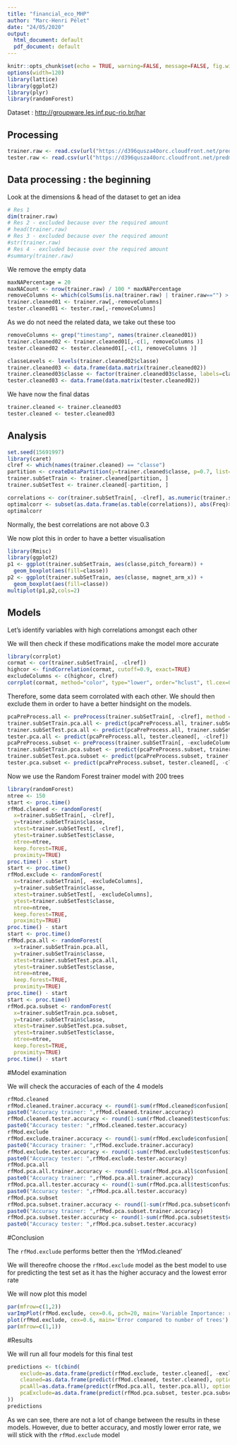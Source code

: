 ```yaml
---
title: "financial_eco_MHP"
author: "Marc-Henri Pélet"
date: "24/05/2020"
output:
  html_document: default
  pdf_document: default
---
```


```r
knitr::opts_chunk$set(echo = TRUE, warning=FALSE, message=FALSE, fig.width=10, fig.height=5)
options(width=120)
library(lattice)
library(ggplot2)
library(plyr)
library(randomForest)
```

Dataset : [http://groupware.les.inf.puc-rio.br/har](http://groupware.les.inf.puc-rio.br/har) 


## Processing

```r
trainer.raw <- read.csv(url("https://d396qusza40orc.cloudfront.net/predmachlearn/pml-training.csv"))
tester.raw <- read.csv(url("https://d396qusza40orc.cloudfront.net/predmachlearn/pml-testing.csv"))
```

## Data processing : the beginning

Look at the dimensions & head of the dataset to get an idea
```r
# Res 1
dim(trainer.raw)
# Res 2 - excluded because over the required amount
# head(trainer.raw)
# Res 3 - excluded because over the required amount
#str(trainer.raw)
# Res 4 - excluded because over the required amount
#summary(trainer.raw)
```


We remove the empty data 

```r
maxNAPercentage = 20
maxNACount <- nrow(trainer.raw) / 100 * maxNAPercentage
removeColumns <- which(colSums(is.na(trainer.raw) | trainer.raw=="") > maxNACount)
trainer.cleaned01 <- trainer.raw[,-removeColumns]
tester.cleaned01 <- tester.raw[,-removeColumns]
```

As we do not need the related data, we take out these too

```r
removeColumns <- grep("timestamp", names(trainer.cleaned01))
trainer.cleaned02 <- trainer.cleaned01[,-c(1, removeColumns )]
tester.cleaned02 <- tester.cleaned01[,-c(1, removeColumns )]
```


```r
classeLevels <- levels(trainer.cleaned02$classe)
trainer.cleaned03 <- data.frame(data.matrix(trainer.cleaned02))
trainer.cleaned03$classe <- factor(trainer.cleaned03$classe, labels=classeLevels)
tester.cleaned03 <- data.frame(data.matrix(tester.cleaned02))
```

We have now the final datas

```r
trainer.cleaned <- trainer.cleaned03
tester.cleaned <- tester.cleaned03
```


## Analysis


```r
set.seed(15691997)
library(caret)
clref <- which(names(trainer.cleaned) == "classe")
partition <- createDataPartition(y=trainer.cleaned$classe, p=0.7, list=FALSE)
trainer.subSetTrain <- trainer.cleaned[partition, ]
trainer.subSetTest <- trainer.cleaned[-partition, ]
```


```r
correlations <- cor(trainer.subSetTrain[, -clref], as.numeric(trainer.subSetTrain$classe))
optimalcorr <- subset(as.data.frame(as.table(correlations)), abs(Freq)>0.3)
optimalcorr
```

Normally, the best correlations are not above 0.3

We now plot this in order to have a better visualisation

```r
library(Rmisc)
library(ggplot2)
p1 <- ggplot(trainer.subSetTrain, aes(classe,pitch_forearm)) + 
  geom_boxplot(aes(fill=classe))
p2 <- ggplot(trainer.subSetTrain, aes(classe, magnet_arm_x)) + 
  geom_boxplot(aes(fill=classe))
multiplot(p1,p2,cols=2)
```


## Models 

Let's identify variables with high correlations amongst each other

We will then check if these modifications make the model more accurate 

```r
library(corrplot)
cormat <- cor(trainer.subSetTrain[, -clref])
highcor <- findCorrelation(cormat, cutoff=0.9, exact=TRUE)
excludeColumns <- c(highcor, clref)
corrplot(cormat, method="color", type="lower", order="hclust", tl.cex=0.70, tl.col="red", tl.srt = 45, diag = FALSE)
```

Therefore, some data seem corrolated with each other. We should then exclude them in order to have a better hindsight on the models.

```r
pcaPreProcess.all <- preProcess(trainer.subSetTrain[, -clref], method = "pca", thresh = 0.99)
trainer.subSetTrain.pca.all <- predict(pcaPreProcess.all, trainer.subSetTrain[, -clref])
trainer.subSetTest.pca.all <- predict(pcaPreProcess.all, trainer.subSetTest[, -clref])
tester.pca.all <- predict(pcaPreProcess.all, tester.cleaned[, -clref])
pcaPreProcess.subset <- preProcess(trainer.subSetTrain[, -excludeColumns], method = "pca", thresh = 0.99)
trainer.subSetTrain.pca.subset <- predict(pcaPreProcess.subset, trainer.subSetTrain[, -excludeColumns])
trainer.subSetTest.pca.subset <- predict(pcaPreProcess.subset, trainer.subSetTest[, -excludeColumns])
tester.pca.subset <- predict(pcaPreProcess.subset, tester.cleaned[, -clref])
```

Now we use the Random Forest trainer model with 200 trees

```r
library(randomForest)
ntree <- 150  
start <- proc.time()
rfMod.cleaned <- randomForest(
  x=trainer.subSetTrain[, -clref], 
  y=trainer.subSetTrain$classe,
  xtest=trainer.subSetTest[, -clref], 
  ytest=trainer.subSetTest$classe, 
  ntree=ntree,
  keep.forest=TRUE,
  proximity=TRUE) 
proc.time() - start
start <- proc.time()
rfMod.exclude <- randomForest(
  x=trainer.subSetTrain[, -excludeColumns], 
  y=trainer.subSetTrain$classe,
  xtest=trainer.subSetTest[, -excludeColumns], 
  ytest=trainer.subSetTest$classe, 
  ntree=ntree,
  keep.forest=TRUE,
  proximity=TRUE) 
proc.time() - start
start <- proc.time()
rfMod.pca.all <- randomForest(
  x=trainer.subSetTrain.pca.all, 
  y=trainer.subSetTrain$classe,
  xtest=trainer.subSetTest.pca.all, 
  ytest=trainer.subSetTest$classe, 
  ntree=ntree,
  keep.forest=TRUE,
  proximity=TRUE) 
proc.time() - start
start <- proc.time()
rfMod.pca.subset <- randomForest(
  x=trainer.subSetTrain.pca.subset, 
  y=trainer.subSetTrain$classe,
  xtest=trainer.subSetTest.pca.subset, 
  ytest=trainer.subSetTest$classe, 
  ntree=ntree,
  keep.forest=TRUE,
  proximity=TRUE) 
proc.time() - start
```

#Model examination

We will check the accuracies of each of the 4 models

```r
rfMod.cleaned
rfMod.cleaned.trainer.accuracy <- round(1-sum(rfMod.cleaned$confusion[, 'class.error']),3)
paste0("Accuracy trainer: ",rfMod.cleaned.trainer.accuracy)
rfMod.cleaned.tester.accuracy <- round(1-sum(rfMod.cleaned$test$confusion[, 'class.error']),3)
paste0("Accuracy tester: ",rfMod.cleaned.tester.accuracy)
rfMod.exclude
rfMod.exclude.trainer.accuracy <- round(1-sum(rfMod.exclude$confusion[, 'class.error']),3)
paste0("Accuracy trainer: ",rfMod.exclude.trainer.accuracy)
rfMod.exclude.tester.accuracy <- round(1-sum(rfMod.exclude$test$confusion[, 'class.error']),3)
paste0("Accuracy tester: ",rfMod.exclude.tester.accuracy)
rfMod.pca.all
rfMod.pca.all.trainer.accuracy <- round(1-sum(rfMod.pca.all$confusion[, 'class.error']),3)
paste0("Accuracy trainer: ",rfMod.pca.all.trainer.accuracy)
rfMod.pca.all.tester.accuracy <- round(1-sum(rfMod.pca.all$test$confusion[, 'class.error']),3)
paste0("Accuracy tester: ",rfMod.pca.all.tester.accuracy)
rfMod.pca.subset
rfMod.pca.subset.trainer.accuracy <- round(1-sum(rfMod.pca.subset$confusion[, 'class.error']),3)
paste0("Accuracy trainer: ",rfMod.pca.subset.trainer.accuracy)
rfMod.pca.subset.tester.accuracy <- round(1-sum(rfMod.pca.subset$test$confusion[, 'class.error']),3)
paste0("Accuracy tester: ",rfMod.pca.subset.tester.accuracy)
```

#Conclusion

The `rfMod.exclude` performs better then the 'rfMod.cleaned'

We will thereofre choose the  `rfMod.exclude` model as the best model to use for predicting the test set as it has the higher accuracy and the lowest error rate


We will now plot this model

```r
par(mfrow=c(1,2)) 
varImpPlot(rfMod.exclude, cex=0.6, pch=20, main='Variable Importance: rfMod.exclude')
plot(rfMod.exclude, cex=0.6, main='Error compared to number of trees')
par(mfrow=c(1,1)) 
```

#Results

We will run all four models for this final test

```r
predictions <- t(cbind(
    exclude=as.data.frame(predict(rfMod.exclude, tester.cleaned[, -excludeColumns]), optional=TRUE),
    cleaned=as.data.frame(predict(rfMod.cleaned, tester.cleaned), optional=TRUE),
    pcaAll=as.data.frame(predict(rfMod.pca.all, tester.pca.all), optional=TRUE),
    pcaExclude=as.data.frame(predict(rfMod.pca.subset, tester.pca.subset), optional=TRUE)
))
predictions
```

As we can see, there are not a lot of change between the results in these models. However, due to better accuracy, and mostly lower error rate, we will stick with the `rfMod.exclude` model